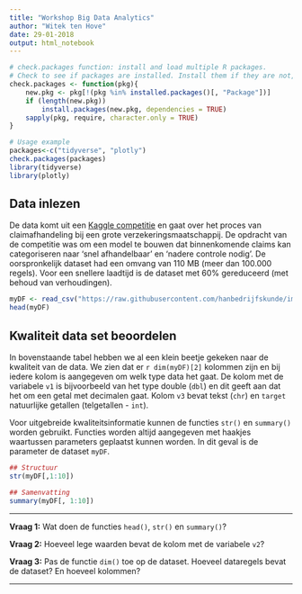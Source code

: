 ```yaml
---
title: "Workshop Big Data Analytics"
author: "Witek ten Hove"
date: 29-01-2018
output: html_notebook
---
```



```r
# check.packages function: install and load multiple R packages.
# Check to see if packages are installed. Install them if they are not, then load them into the R session.
check.packages <- function(pkg){
    new.pkg <- pkg[!(pkg %in% installed.packages()[, "Package"])]
    if (length(new.pkg)) 
        install.packages(new.pkg, dependencies = TRUE)
    sapply(pkg, require, character.only = TRUE)
}

# Usage example
packages<-c("tidyverse", "plotly")
check.packages(packages)
library(tidyverse)
library(plotly)
```

## Data inlezen

De data komt uit een <a href="https://www.kaggle.com/c/bnp-paribas-cardif-claims-management" target="_blank">Kaggle competitie</a> en gaat over het proces van claimafhandeling bij een grote verzekeringsmaatschappij. De opdracht van de competitie was om een model te bouwen dat binnenkomende claims kan categoriseren naar 'snel afhandelbaar' en 'nadere controle nodig'. De oorspronkelijk dataset had een omvang van 110 MB (meer dan 100.000 regels). Voor een snellere laadtijd is de dataset met 60% gereduceerd (met behoud van verhoudingen).

```r
myDF <- read_csv("https://raw.githubusercontent.com/hanbedrijfskunde/im/master/workshops/bigdata/data.csv")
head(myDF)
```

## Kwaliteit data set beoordelen

In bovenstaande tabel hebben we al een klein beetje gekeken naar de kwaliteit van de data. We zien dat er `r dim(myDF)[2]` kolommen zijn en bij iedere kolom is aangegeven om welk type data het gaat. De kolom met de variabele `v1` is bijvoorbeeld van het type double (`dbl`) en dit geeft aan dat het om een getal met decimalen gaat. Kolom `v3` bevat tekst (`chr`) en  `target` natuurlijke getallen (telgetallen - `int`).

Voor uitgebreide kwaliteitsinformatie kunnen de functies `str()` en `summary()` worden gebruikt. Functies worden altijd aangegeven met haakjes waartussen parameters geplaatst kunnen worden. In dit geval is de parameter de dataset `myDF`.

```r
## Structuur
str(myDF[,1:10])
```

```r
## Samenvatting
summary(myDF[, 1:10])
```

<hr>
**Vraag 1:** Wat doen de functies `head()`, `str()` en `summary()`?

**Vraag 2:** Hoeveel lege waarden bevat de kolom met de variabele `v2`?

**Vraag 3:** Pas de functie `dim()` toe op de dataset. Hoeveel dataregels bevat de dataset? En hoeveel kolommen?
<hr>


